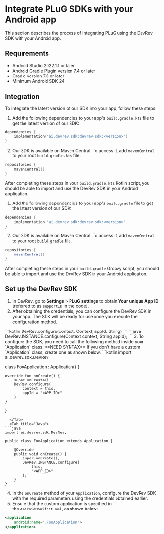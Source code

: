 # Integrate PLuG SDKs with your Android app 

This section describes the process of integrating PLuG using the DevRev SDK with your Android app.

## Requirements

- Android Studio 2022.1.1 or later
- Android Gradle Plugin version 7.4 or later
- Gradle version 7.6 or later
- Minimum Android SDK 24

## Integration

To integrate the latest version of our SDK into your app, follow these steps:

<Tabs>
<Tab title="Kotlin">

1. Add the following dependencies to your app's `build.gradle.kts` file to get the latest version of our SDK:

```kotlin
dependencies {
    implementation("ai.devrev.sdk:devrev-sdk:<version>")
}
```
2. Our SDK is available on Maven Central. To access it, add `mavenCentral` to your root `build.gradle.kts` file.
```kotlin
repositories {
    mavenCentral()
}
```
After completing these steps in your `build.gradle.kts` Kotlin script, you should be able to import and use the DevRev SDK in your Android application.

</Tab>
<Tab title="Groovy">

1. Add the following dependencies to your app's `build.gradle` file to get the latest version of our SDK:

```groovy
dependencies {
    implementation 'ai.devrev.sdk:devrev-sdk:<version>'
}
```

2. Our SDK is available on Maven Central. To access it, add `mavenCentral` to your root `build.gradle` file.
```groovy
repositories {
    mavenCentral()
}
```
After completing these steps in your `build.gradle` Groovy script, you should be able to import and use the DevRev SDK in your Android application.

</Tab>
</Tabs>

## Set up the DevRev SDK

1. In DevRev, go to **Settings** > **PLuG settings** to obtain **Your unique App ID** (referred to as `supportID` in the code).
2. After obtaining the credentials, you can configure the DevRev SDK in your app. The SDK will be ready for use once you execute the configuration method.
<Tabs>
  <Tab title="Kotlin">
```kotlin
DevRev.configure(context: Context, appId: String)
```
  </Tab>
  <Tab title="Java">
```java
DevRev.INSTANCE.configure(Context context, String appId);
```
  </Tab>
</Tabs>
3. To configure the SDK, you need to call the following method inside your `Application` class:
**NEED SYNTAX**

<Callout intent="note">
If you don’t have a custom `Application` class, create one as shown below.
</Callout>

<Tabs>
  <Tab title="Kotlin">
```kotlin
import ai.devrev.sdk.DevRev

class FooApplication : Application() {

    override fun onCreate() {
        super.onCreate()
        DevRev.configure(
            context = this,
            appId = "<APP_ID>"
        )
    }
}
```
  </Tab>
  <Tab title="Java">
```java
import ai.devrev.sdk.DevRev;

public class FooApplication extends Application {

    @Override
    public void onCreate() {
        super.onCreate();
        DevRev.INSTANCE.configure(
            this,
            "<APP_ID>"
        );
    }
}
```
  </Tab>
</Tabs>

4. In the `onCreate` method of your `Application`, configure the DevRev SDK with the required parameters using the credentials obtained earlier.
5. Ensure that the custom application is specified in the `AndroidManifest.xml`, as shown below:

```xml
<application
    android:name=".FooApplication">
</application>
```
